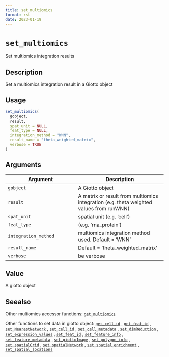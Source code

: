 ```yaml
--- 
title: set_multiomics 
format: rst 
date: 2023-01-19 
--- 
```

# `set_multiomics`

Set multiomics integration results


## Description

Set a multiomics integration result in a Giotto object


## Usage

```r
set_multiomics(
  gobject,
  result,
  spat_unit = NULL,
  feat_type = NULL,
  integration_method = "WNN",
  result_name = "theta_weighted_matrix",
  verbose = TRUE
)
```


## Arguments

Argument      |Description
------------- |----------------
`gobject`     |     A Giotto object
`result`     |     A matrix or result from multiomics integration (e.g. theta weighted values from runWNN)
`spat_unit`     |     spatial unit (e.g. 'cell')
`feat_type`     |     (e.g. 'rna_protein')
`integration_method`     |     multiomics integration method used. Default = 'WNN'
`result_name`     |     Default = 'theta_weighted_matrix'
`verbose`     |     be verbose


## Value

A giotto object


## Seealso

Other multiomics accessor functions:
 [`get_multiomics`](#getmultiomics) 
 
 Other functions to set data in giotto object:
 [`get_cell_id`](#getcellid) ,
 [`get_feat_id`](#getfeatid) ,
 [`set_NearestNetwork`](#setnearestnetwork) ,
 [`set_cell_id`](#setcellid) ,
 [`set_cell_metadata`](#setcellmetadata) ,
 [`set_dimReduction`](#setdimreduction) ,
 [`set_expression_values`](#setexpressionvalues) ,
 [`set_feat_id`](#setfeatid) ,
 [`set_feature_info`](#setfeatureinfo) ,
 [`set_feature_metadata`](#setfeaturemetadata) ,
 [`set_giottoImage`](#setgiottoimage) ,
 [`set_polygon_info`](#setpolygoninfo) ,
 [`set_spatialGrid`](#setspatialgrid) ,
 [`set_spatialNetwork`](#setspatialnetwork) ,
 [`set_spatial_enrichment`](#setspatialenrichment) ,
 [`set_spatial_locations`](#setspatiallocations)


